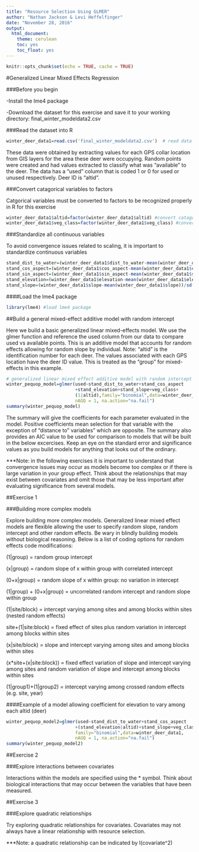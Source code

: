 ```yaml
---
title: "Resource Selection Using GLMER"
author: "Nathan Jackson & Levi Heffelfinger"
date: "November 28, 2016"
output: 
  html_document: 
    theme: cerulean
    toc: yes
    toc_float: yes
---
```


```r
knitr::opts_chunk$set(echo = TRUE, cache = TRUE)
```

#Generalized Linear Mixed Effects Regression

###Before you begin

-Install the lme4 package

-Download the dataset for this exercise and save it to your working directory: final_winter_modeldata2.csv
 
###Read the dataset into R
  
```r
winter_deer_data1=read.csv('final_winter_modeldata2.csv')  # read data file into R
```

These data were obtained by extracting values for each GPS collar location from GIS layers for the area these deer were occupying.  Random points were created and had values extracted to classify what was "available" to the deer.  The data has a "used" column that is coded 1 or 0 for used or unused respectively. Deer ID is "altid".   


###Convert catagorical variables to factors

Catgorical variables must be converted to factors to be recognized properly in R for this exercise

```r
winter_deer_data1$altid=factor(winter_deer_data1$altid) #convert catagorical variable to a vector of factor variables
winter_deer_data1$veg_class=factor(winter_deer_data1$veg_class) #convert catagorical variable to a vector of factor variables
```

 
###Standardize all continuous variables

To avoid convergence issues related to scaling, it is important to standardize continuous variables

```r
stand_dist_to_water=(winter_deer_data1$dist_to_water-mean(winter_deer_data1$dist_to_water))/sd(winter_deer_data1$dist_to_water) #standardize continuous variable
stand_cos_aspect=(winter_deer_data1$cos_aspect-mean(winter_deer_data1$cos_aspect))/sd(winter_deer_data1$cos_aspect) #standardize continuous variable
stand_sin_aspect=(winter_deer_data1$sin_aspect-mean(winter_deer_data1$sin_aspect))/sd(winter_deer_data1$sin_aspect) #standardize continuous variable
stand_elevation=(winter_deer_data1$elevation-mean(winter_deer_data1$elevation))/sd(winter_deer_data1$elevation) #standardize continuous variable
stand_slope=(winter_deer_data1$slope-mean(winter_deer_data1$slope))/sd(winter_deer_data1$slope) #standardize continuous variable
``` 

####Load the lme4 package

```r
library(lme4) #load lme4 package
```

##Build a general mixed-effect additive model with random intercept

Here we build a basic generalized linear mixed-effects model. We use the glmer function and reference the used column from our data to compare used vs available points. This is an additive model that accounts for random effects allowing for random slope by individual. Note: "altid" is the identification number for each deer. The values associated with each GPS location have the deer ID value.  This is treated as the "group" for mixed-effects in this example.


```r
# generalized linear mixed effect additive model with random intercept for individual
winter_pequop_model=glmer(used~stand_dist_to_water+stand_cos_aspect
                          +stand_elevation+stand_slope+veg_class+
                          (1|altid),family="binomial",data=winter_deer_data1,
                          nAGQ = 1, na.action="na.fail")
summary(winter_pequop_model)
```

The summary will give the coefficients for each parameter evaluated in the model.  Positive coefficients mean selection for that variable with the exception of "distance to" variables" which are opposite.  The summary also provides an AIC value to be used for comparison to models that will be built in the below excercises. Keep an eye on the standard error and significance values as you build models for anything that looks out of the ordinary.



***Note: in the following exercises it is important to understand that convergence issues may occur as models become too complex or if there is large variation in your group effect. Think about the relationships that may exist between covariates and omit those that may be less important after evaluating significance from several models. 

##Exercise 1

###Building more complex models

Explore building more complex models. Generalized linear mixed effect models are flexible allowing the user to specify random slope, random intercept and other random effects. Be wary in blindly building models without biological reasoning. Below is a list of coding options for random effects code modifications:

(1|group) = random group intercept 

(x|group) = random slope of x within group with correlated intercept 

(0+x|group) = random slope of x within group: no variation in intercept 

(1|group) + (0+x|group) = uncorrelated random intercept and random slope within group 

(1|site/block) = intercept varying among sites and among blocks within sites (nested random effects) 

site+(1|site:block) = fixed effect of sites plus random variation in intercept among blocks within sites 

(x|site/block) = slope and intercept varying among sites and among blocks within sites 

(x*site+(x|site:block)) = fixed effect variation of slope and intercept varying among sites and random variation of slope and                               intercept among blocks within sites 

(1|group1)+(1|group2) = intercept varying among crossed random effects (e.g. site, year)

####Example of a model allowing coefficient for elevation to vary among each altid (deer)

```r
winter_pequop_model2=glmer(used~stand_dist_to_water+stand_cos_aspect
                          +(stand_elevation|altid)+stand_slope+veg_class,
                          family="binomial",data=winter_deer_data1,
                          nAGQ = 1, na.action="na.fail")
summary(winter_pequop_model2) 
```


##Exercise 2

###Explore interactions between covariates

Interactions within the models are specified using the * symbol. Think about biological interactions that may occur between the variables that have been measured.


##Exercise 3

###Explore quadratic relationships

Try exploring quadratic relationships for covariates. Covariates may not always have a linear relationship with resource selection. 

***Note: a quadratic relationship can be indicated by I(covariate^2)

